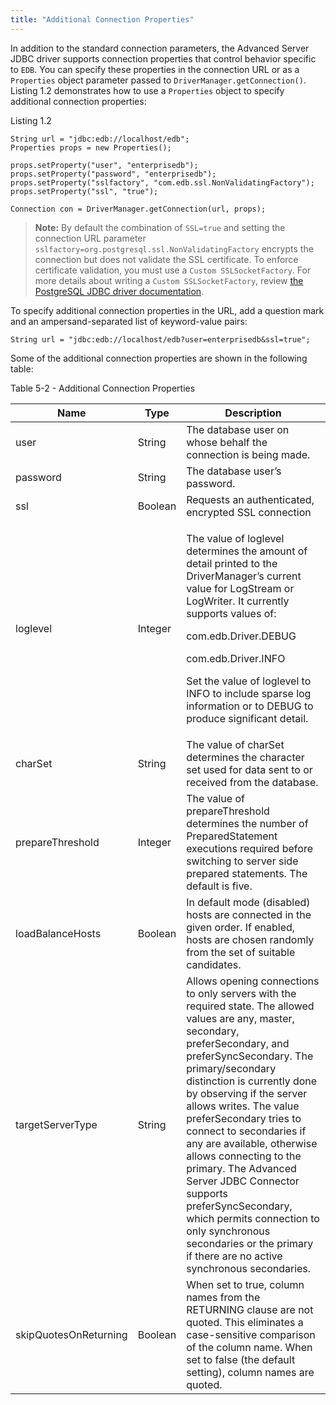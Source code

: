 ```yaml
---
title: "Additional Connection Properties"
---
```


<div id="additional_connection_properties" class="registered_link"></div>


In addition to the standard connection parameters, the Advanced Server JDBC driver supports connection properties that control behavior specific to `EDB`. You can specify these properties in the connection URL or as a `Properties` object parameter passed to `DriverManager.getConnection()`. Listing 1.2 demonstrates how to use a `Properties` object to specify additional connection properties:

Listing 1.2

    String url = "jdbc:edb://localhost/edb";
    Properties props = new Properties();

    props.setProperty("user", "enterprisedb");
    props.setProperty("password", "enterprisedb");
    props.setProperty("sslfactory", "com.edb.ssl.NonValidatingFactory");
    props.setProperty("ssl", "true");

    Connection con = DriverManager.getConnection(url, props);

> **Note:** By default the combination of `SSL=true` and setting the connection URL parameter `sslfactory=org.postgresql.ssl.NonValidatingFactory` encrypts the connection but does not validate the SSL certificate. To enforce certificate validation, you must use a `Custom SSLSocketFactory`. For more details about writing a `Custom SSLSocketFactory`, review [the PostgreSQL JDBC driver documentation](https://jdbc.postgresql.org/documentation/head/ssl-factory.html).


To specify additional connection properties in the URL, add a question mark and an ampersand-separated list of keyword-value pairs:

`String url = "jdbc:edb://localhost/edb?user=enterprisedb&ssl=true";`

Some of the additional connection properties are shown in the following table:

Table 5-2 - Additional Connection Properties

<table><thead><tr class="header"><th>Name</th><th>Type</th><th>Description</th></tr></thead><tbody><tr class="odd"><td>user</td><td>String</td><td>The database user on whose behalf the connection is being made.</td></tr><tr class="even"><td>password</td><td>String</td><td>The database user’s password.</td></tr><tr class="odd"><td>ssl</td><td>Boolean</td><td>Requests an authenticated, encrypted SSL connection</td></tr><tr class="even"><td><p>loglevel</p></td><td><p>Integer</p></td><td><p>The value of loglevel determines the amount of detail printed to the DriverManager’s current value for LogStream or LogWriter. It currently supports values of:</p><p>com.edb.Driver.DEBUG</p><p>com.edb.Driver.INFO</p><p>Set the value of loglevel to INFO to include sparse log information or to DEBUG to produce significant detail.</p></td></tr><tr class="odd"><td>charSet</td><td>String</td><td>The value of charSet determines the character set used for data sent to or received from the database.</td></tr><tr class="even"><td>prepareThreshold</td><td>Integer</td><td>The value of prepareThreshold determines the number of PreparedStatement executions required before switching to server side prepared statements. The default is five.</td></tr><tr class="odd"><td>loadBalanceHosts</td><td>Boolean</td><td>In default mode (disabled) hosts are connected in the given order. If enabled, hosts are chosen randomly from the set of suitable candidates.</td></tr><tr class="even"><td>targetServerType</td><td>String</td><td>Allows opening connections to only servers with the required state. The allowed values are any, master, secondary, preferSecondary, and preferSyncSecondary. The primary/secondary distinction is currently done by observing if the server allows writes. The value preferSecondary tries to connect to secondaries if any are available, otherwise allows connecting to the primary. The Advanced Server JDBC Connector supports preferSyncSecondary, which permits connection to only synchronous secondaries or the primary if there are no active synchronous secondaries.</td></tr><tr class="odd"><td>skipQuotesOnReturning</td><td>Boolean</td><td>When set to true, column names from the RETURNING clause are not quoted. This eliminates a case-sensitive comparison of the column name. When set to false (the default setting), column names are quoted.</td></tr></tbody></table>
